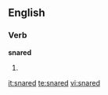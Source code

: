 
==English==

===Verb===
'''snared'''

# {{past of|[[snare]]}}

[[it:snared]]
[[te:snared]]
[[vi:snared]]